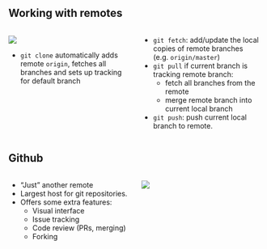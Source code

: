 ## Working with remotes

::::: columns
:::: {.column width="50%"}
![](figures/git_workflow_remote.drawio.svg)

::: {.callout-note .fragment}
- `git clone` automatically adds remote `origin`, fetches all branches and sets up tracking for default branch
:::
::::
:::: {.column width="50%"}
- `git fetch`: add/update the local copies of remote branches (e.g. `origin/master`)
- `git pull` if current branch is tracking remote branch:
  - fetch all branches from the remote
  - merge remote branch into current local branch
- `git push`: push current local branch to remote.
:::::
::::

## Github
:::: columns
::: {.column width="50%"}
- "Just" another remote
- Largest host for git repositories.
- Offers some extra features:
  - Visual interface
  - Issue tracking
  - Code review (PRs, merging)
  - Forking
:::
::: {.column width="50%"}
![](figures/github_metagenlab.png)
:::
::::
